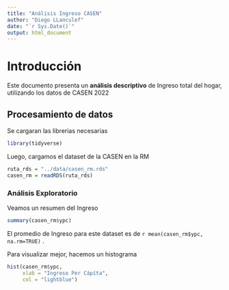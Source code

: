 ```yaml
---
title: "Análisis Ingreso CASEN" 
author: "Diego LLanculef" 
date: "`r Sys.Date()`"
output: html_document
---
```


# Introducción

Este documento presenta un **análisis descriptivo** de Ingreso total del hogar, utilizando los datos de CASEN 2022

## Procesamiento de datos

Se cargaran las librerias necesarias

```r
library(tidyverse)
```

Luego, cargamos el dataset de la CASEN en la RM

```r
ruta_rds = "../data/casen_rm.rds"
casen_rm = readRDS(ruta_rds)
```

### Análisis Exploratorio

Veamos un resumen del Ingreso

```r
summary(casen_rm$ypc)
```

El promedio de Ingreso para este dataset es de `r mean(casen_rm$ypc, na.rm=TRUE)` .

Para visualizar mejor, hacemos un histograma

```r
hist(casen_rm$ypc,
     xlab = "Ingreso Per Cápíta",
     col = "lightblue")
```
